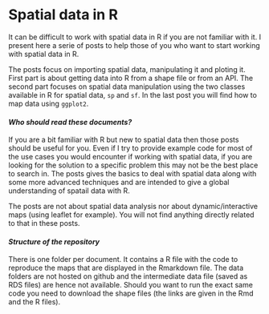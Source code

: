 # Spatial data in R

It can be difficult to work with spatial data in R if you are not familiar with it. I present here a serie of posts to help those of you who want to start working with spatial data in R. 

The posts focus on importing spatial data, manipulating it and ploting it. First part is about getting data into R from a shape file or from an API. The second part focuses on spatial data manipulation using the two classes available in R for spatial data, `sp` and `sf`. In the last post you will find how to map data using `ggplot2`.

#### _Who should read these documents?_

If you are a bit familiar with R but new to spatial data then those posts should be useful for you. Even if I try to provide example code for most of the use cases you would encounter if working with spatial data, if you are looking for the solution to a specific problem this may not be the best place to search in. The posts gives the basics to deal with spatial data along with some more advanced techniques and are intended to give a global understanding of spatail data with R. 

The posts are not about spatial data analysis nor about dynamic/interactive maps (using leaflet for example). You will not find anything directly related to that in these posts. 

#### _Structure of the repository_

There is one folder per document. It contains a R file with the code to reproduce the maps that are displayed in the Rmarkdown file. The data folders are not hosted on github and the intermediate data file (saved as RDS files) are hence not available. Should you want to run the exact same code you need to download the shape files (the links are given in the Rmd and the R files). 




